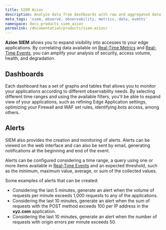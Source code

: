 ```yaml
---
title: SIEM Azion
description: Analyze data from dashboards with raw and aggregated data.
meta_tags: 'siem, observe, observability, metrics, data, events'
namespace: docs_products_siem_azion
permalink: /documentation/products/siem-azion/
---
```


**Azion SIEM** allows you to expand visibility into accesses to your edge applications. By correlating data available on [Real-Time Metrics](/en/documentation/products/observe/real-time-metrics/) and [Real-Time Events](/en/documentation/products/observe/real-time-events/), you can amplify your analysis of security, access volume, health, and degradation.

## Dashboards

Each dashboard has a set of graphs and tables that allows you to monitor your applications according to different observability needs. By selecting different time ranges and using the available filters, you'll be able to expand view of your applications, such as refining Edge Application settings, optimizing your Firewall and WAF set rules, identifying *bots* access, among others.

## Alerts

SIEM also provides the creation and monitoring of alerts. Alerts can be viewed on the web interface and can also be sent by email, generating notifications at the beginning and end of the event.

Alerts can be configured considering a time range, a query using one or more items available in [Real-Time Events](/en/documentation/products/observe/real-time-events/) and an expected threshold, such as the minimum, maximum value, average, or sum of the collected values.

Some examples of alerts that can be created:

- Considering the last 5 minutes, generate an alert when the volume of requests per minute exceeds 1,000 requests to any of the applications.
- Considering the last 10 minutes, generate an alert when the sum of requests with the POST method exceeds 100 per IP address in the **xyz.com** application.
- Considering the last 10 minutes, generate an alert when the number of requests with origin errors per minute exceeds 50.
